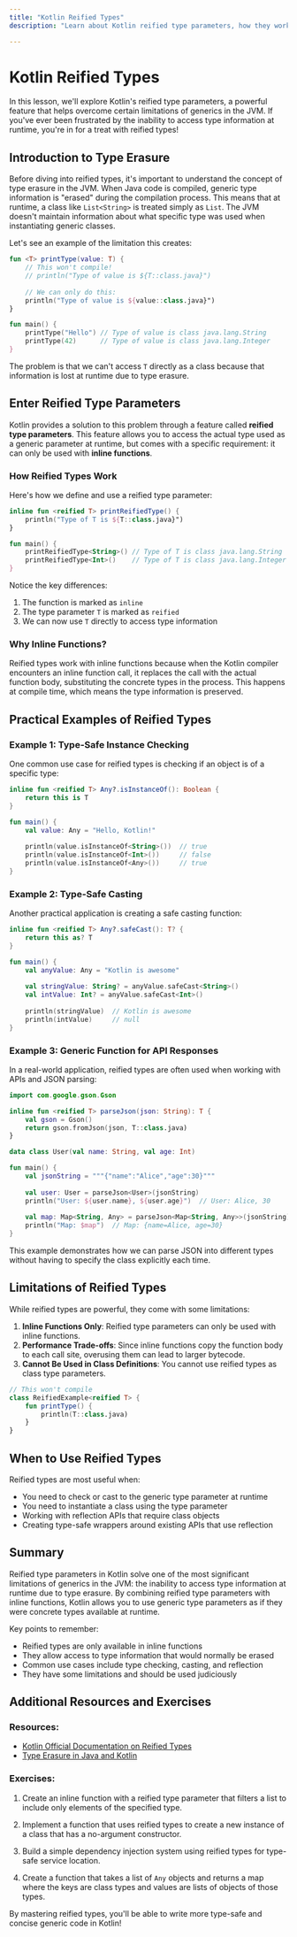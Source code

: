 ```yaml
---
title: "Kotlin Reified Types"
description: "Learn about Kotlin reified type parameters, how they work, and how to use them effectively in your Kotlin projects."

---
```


# Kotlin Reified Types

In this lesson, we'll explore Kotlin's reified type parameters, a powerful feature that helps overcome certain limitations of generics in the JVM. If you've ever been frustrated by the inability to access type information at runtime, you're in for a treat with reified types!

## Introduction to Type Erasure

Before diving into reified types, it's important to understand the concept of type erasure in the JVM. When Java code is compiled, generic type information is "erased" during the compilation process. This means that at runtime, a class like `List<String>` is treated simply as `List`. The JVM doesn't maintain information about what specific type was used when instantiating generic classes.

Let's see an example of the limitation this creates:

```kotlin
fun <T> printType(value: T) {
    // This won't compile!
    // println("Type of value is ${T::class.java}")
    
    // We can only do this:
    println("Type of value is ${value::class.java}")
}

fun main() {
    printType("Hello") // Type of value is class java.lang.String
    printType(42)      // Type of value is class java.lang.Integer
}
```

The problem is that we can't access `T` directly as a class because that information is lost at runtime due to type erasure.

## Enter Reified Type Parameters

Kotlin provides a solution to this problem through a feature called **reified type parameters**. This feature allows you to access the actual type used as a generic parameter at runtime, but comes with a specific requirement: it can only be used with **inline functions**.

### How Reified Types Work

Here's how we define and use a reified type parameter:

```kotlin
inline fun <reified T> printReifiedType() {
    println("Type of T is ${T::class.java}")
}

fun main() {
    printReifiedType<String>() // Type of T is class java.lang.String
    printReifiedType<Int>()    // Type of T is class java.lang.Integer
}
```

Notice the key differences:
1. The function is marked as `inline`
2. The type parameter `T` is marked as `reified`
3. We can now use `T` directly to access type information

### Why Inline Functions?

Reified types work with inline functions because when the Kotlin compiler encounters an inline function call, it replaces the call with the actual function body, substituting the concrete types in the process. This happens at compile time, which means the type information is preserved.

## Practical Examples of Reified Types

### Example 1: Type-Safe Instance Checking

One common use case for reified types is checking if an object is of a specific type:

```kotlin
inline fun <reified T> Any?.isInstanceOf(): Boolean {
    return this is T
}

fun main() {
    val value: Any = "Hello, Kotlin!"
    
    println(value.isInstanceOf<String>())  // true
    println(value.isInstanceOf<Int>())     // false
    println(value.isInstanceOf<Any>())     // true
}
```

### Example 2: Type-Safe Casting

Another practical application is creating a safe casting function:

```kotlin
inline fun <reified T> Any?.safeCast(): T? {
    return this as? T
}

fun main() {
    val anyValue: Any = "Kotlin is awesome"
    
    val stringValue: String? = anyValue.safeCast<String>()
    val intValue: Int? = anyValue.safeCast<Int>()
    
    println(stringValue)  // Kotlin is awesome
    println(intValue)     // null
}
```

### Example 3: Generic Function for API Responses

In a real-world application, reified types are often used when working with APIs and JSON parsing:

```kotlin
import com.google.gson.Gson

inline fun <reified T> parseJson(json: String): T {
    val gson = Gson()
    return gson.fromJson(json, T::class.java)
}

data class User(val name: String, val age: Int)

fun main() {
    val jsonString = """{"name":"Alice","age":30}"""
    
    val user: User = parseJson<User>(jsonString)
    println("User: ${user.name}, ${user.age}")  // User: Alice, 30
    
    val map: Map<String, Any> = parseJson<Map<String, Any>>(jsonString)
    println("Map: $map")  // Map: {name=Alice, age=30}
}
```

This example demonstrates how we can parse JSON into different types without having to specify the class explicitly each time.

## Limitations of Reified Types

While reified types are powerful, they come with some limitations:

1. **Inline Functions Only**: Reified type parameters can only be used with inline functions.
2. **Performance Trade-offs**: Since inline functions copy the function body to each call site, overusing them can lead to larger bytecode.
3. **Cannot Be Used in Class Definitions**: You cannot use reified types as class type parameters.

```kotlin
// This won't compile
class ReifiedExample<reified T> {
    fun printType() {
        println(T::class.java)
    }
}
```

## When to Use Reified Types

Reified types are most useful when:

- You need to check or cast to the generic type parameter at runtime
- You need to instantiate a class using the type parameter
- Working with reflection APIs that require class objects
- Creating type-safe wrappers around existing APIs that use reflection

## Summary

Reified type parameters in Kotlin solve one of the most significant limitations of generics in the JVM: the inability to access type information at runtime due to type erasure. By combining reified type parameters with inline functions, Kotlin allows you to use generic type parameters as if they were concrete types available at runtime.

Key points to remember:
- Reified types are only available in inline functions
- They allow access to type information that would normally be erased
- Common use cases include type checking, casting, and reflection
- They have some limitations and should be used judiciously

## Additional Resources and Exercises

### Resources:
- [Kotlin Official Documentation on Reified Types](https://kotlinlang.org/docs/inline-functions.html#reified-type-parameters)
- [Type Erasure in Java and Kotlin](https://www.baeldung.com/java-type-erasure)

### Exercises:

1. Create an inline function with a reified type parameter that filters a list to include only elements of the specified type.

2. Implement a function that uses reified types to create a new instance of a class that has a no-argument constructor.

3. Build a simple dependency injection system using reified types for type-safe service location.

4. Create a function that takes a list of `Any` objects and returns a map where the keys are class types and values are lists of objects of those types.

By mastering reified types, you'll be able to write more type-safe and concise generic code in Kotlin!